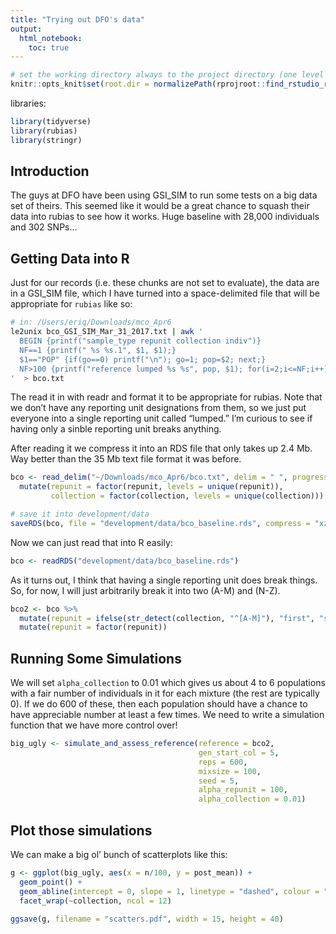 ```yaml
---
title: "Trying out DFO's data"
output: 
  html_notebook:
    toc: true
---
```



```r
# set the working directory always to the project directory (one level up)
knitr::opts_knit$set(root.dir = normalizePath(rprojroot::find_rstudio_root_file())) 
```

libraries:
```r
library(tidyverse)
library(rubias)
library(stringr)
```
## Introduction

The guys at DFO have been using GSI_SIM to run some tests on a big data set of theirs.
This seemed like it would be a great chance to squash their data into rubias to see how 
it works.  Huge baseline with 28,000 individuals and 302 SNPs...

## Getting Data into R

Just for our records (i.e. these chunks are not set to evaluate), the data are in a GSI_SIM file, which I have turned into a space-delimited file 
that will be appropriate for `rubias` like so:
```sh
# in: /Users/eriq/Downloads/mco_Apr6
le2unix bco_GSI_SIM_Mar_31_2017.txt | awk '
  BEGIN {printf("sample_type repunit collection indiv")} 
  NF==1 {printf(" %s %s.1", $1, $1);} 
  $1=="POP" {if(go==0) printf("\n"); go=1; pop=$2; next;} 
  NF>100 {printf("reference lumped %s %s", pop, $1); for(i=2;i<=NF;i++) printf(" %s", $i); printf("\n");}
'  > bco.txt 
```

The read it in with readr and format it to be appropriate for rubias.   Note that we don't have
any reporting unit designations from them, so we just put everyone into a single reporting
unit called "lumped."  I'm curious to see if having only a sinble reporting unit breaks anything.

After reading it we compress it into an RDS file that only takes up 2.4 Mb.  Way better than
the 35 Mb text file format it was before.
```r
bco <- read_delim("~/Downloads/mco_Apr6/bco.txt", delim = " ", progress = FALSE, na = "0") %>%
  mutate(repunit = factor(repunit, levels = unique(repunit)),
         collection = factor(collection, levels = unique(collection)))

# save it into development/data
saveRDS(bco, file = "development/data/bco_baseline.rds", compress = "xz")
```

Now we can just read that into R easily:
```r
bco <- readRDS("development/data/bco_baseline.rds")
```
As it turns out, I think that having a single reporting unit does break things.  So, for now, I will
just arbitrarily break it into two (A-M) and (N-Z).
```r
bco2 <- bco %>%
  mutate(repunit = ifelse(str_detect(collection, "^[A-M]"), "first", "second")) %>%
  mutate(repunit = factor(repunit))
```

## Running Some Simulations

We will set `alpha_collection` to 0.01 which gives us about 4 to 6 populations with 
a fair number of individuals in it for each mixture (the rest are typically 0).  If
we do 600 of these, then each population should have a chance to have appreciable number
at least a few times.   We need to write a simulation function that we have more control over!

```r
big_ugly <- simulate_and_assess_reference(reference = bco2, 
                                          gen_start_col = 5, 
                                          reps = 600, 
                                          mixsize = 100, 
                                          seed = 5,
                                          alpha_repunit = 100, 
                                          alpha_collection = 0.01)
```

## Plot those simulations

We can make a big ol' bunch of scatterplots like this:
```r
g <- ggplot(big_ugly, aes(x = n/100, y = post_mean)) + 
  geom_point() +
  geom_abline(intercept = 0, slope = 1, linetype = "dashed", colour = "blue") + 
  facet_wrap(~collection, ncol = 12)

ggsave(g, filename = "scatters.pdf", width = 15, height = 40)


```
